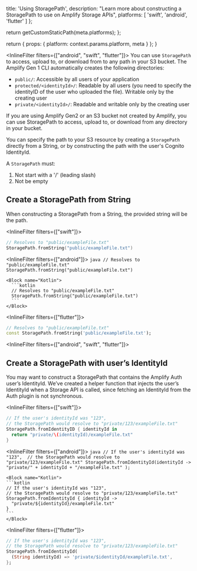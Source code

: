 
  title: 'Using StoragePath',
  description: "Learn more about constructing a StoragePath to use on Amplify Storage APIs",
  platforms: [
    'swift',
    'android',
    'flutter'
  ]
};

  return getCustomStaticPath(meta.platforms);
};

  return {
    props: {
      platform: context.params.platform,
      meta
    }
  };
}

<InlineFilter filters={["android", "swift", "flutter"]}>
You can use `StoragePath` to access, upload to, or download from to any path in your S3 bucket. The Amplify Gen 1 CLI automatically creates the following directories:
- `public/`: Accessible by all users of your application
- `protected/<identityId>/`: Readable by all users (you need to specify the identityID of the user who uploaded the file). Writable only by the creating user
- `private/<identityId>/`: Readable and writable only by the creating user

If you are using Amplify Gen2 or an S3 bucket not created by Amplify, you can use StoragePath to access, upload to, or download from any directory in your bucket.

You can specify the path to your S3 resource by creating a `StoragePath` directly from a String, or by constructing the path with the user's Cognito IdentityId.

A `StoragePath` must: 

1. Not start with a '/' (leading slash)
2. Not be empty

## Create a StoragePath from String
When constructing a StoragePath from a String, the provided string will be the path.
</InlineFilter>

<InlineFilter filters={["swift"]}>
```swift
// Resolves to "public/exampleFile.txt"
StoragePath.fromString("public/exampleFile.txt")
```
</InlineFilter>

<InlineFilter filters={["android"]}>
  <BlockSwitcher>
    <Block name="Java">
    ```java
    // Resolves to "public/exampleFile.txt"
    StoragePath.fromString("public/exampleFile.txt") 
    ```
    </Block>

    <Block name="Kotlin">
      ```kotlin
      // Resolves to "public/exampleFile.txt"
      StoragePath.fromString("public/exampleFile.txt") 
      ```
    </Block>
  </BlockSwitcher>
</InlineFilter>

<InlineFilter filters={["flutter"]}>
```dart
// Resolves to "public/exampleFile.txt"
const StoragePath.fromString('public/exampleFile.txt');
```
</InlineFilter>

<InlineFilter filters={["android", "swift", "flutter"]}>

## Create a StoragePath with user’s IdentityId
You may want to construct a StoragePath that contains the Amplify Auth user’s IdentityId. We’ve created a helper function that injects the user’s IdentityId when a Storage API is called, since fetching an IdentityId from the Auth plugin is not synchronous.
</InlineFilter>

<InlineFilter filters={["swift"]}>
```swift
// If the user's identityId was "123", 
// the StoragePath would resolve to "private/123/exampleFile.txt"
StoragePath.fromIdentityID { identityId in
  return "private/\(identityId)/exampleFile.txt"
}
```
</InlineFilter>

<InlineFilter filters={["android"]}>
  <BlockSwitcher>
    <Block name="Java">
    ```java
    // If the user's identityId was "123", 
    // the StoragePath would resolve to "private/123/exampleFile.txt"
    StoragePath.fromIdentityId(identityId -> 
      "private/" + identityId + "/exampleFile.txt"
    );
    ```
    </Block>

    <Block name="Kotlin">
    ```kotlin
    // If the user's identityId was "123", 
    // the StoragePath would resolve to "private/123/exampleFile.txt"
    StoragePath.fromIdentityId { identityId -> 
      "private/${identityId}/exampleFile.txt" 
    }
    ```
    </Block>
  </BlockSwitcher>
</InlineFilter>

<InlineFilter filters={["flutter"]}>
```dart
// If the user's identityId was "123", 
// the StoragePath would resolve to "private/123/exampleFile.txt"
StoragePath.fromIdentityId(
  (String identityId) => 'private/$identityId/exampleFile.txt',
};
```
</InlineFilter>
